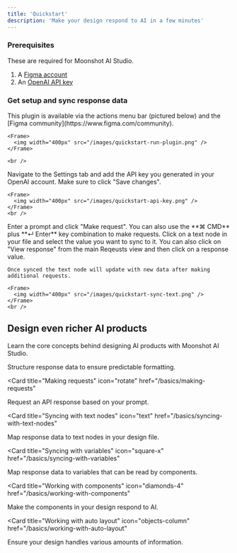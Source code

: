 ```yaml
---
title: 'Quickstart'
description: 'Make your design respond to AI in a few minutes'
---
```


### Prerequisites

These are required for Moonshot AI Studio.

1. A [Figma account](https://www.figma.com/)
2. An [OpenAI API key](https://platform.openai.com/api-keys)

### Get setup and sync response data

<Steps>
  <Step title="Open Moonshot AI Studio">
    This plugin is available via the actions menu bar (pictured below) and the [Figma community](https://www.figma.com/community).

    <Frame>
      <img width="400px" src="/images/quickstart-run-plugin.png" />
    </Frame>

    <br />
  </Step>
  <Step title="Add your OpenAI API key">
    Navigate to the Settings tab and add the API key you generated in your OpenAI account. Make sure to click "Save changes".

    <Frame>
      <img width="400px" src="/images/quickstart-api-key.png" />
    </Frame>
    <br />
  </Step>
  <Step title="Make a request">
    Enter a prompt and click "Make request". You can also use the **⌘ CMD** plus **↵ Enter** key combination to make requests.
  </Step>
  <Step title="Sync data to a text node">
    Click on a text node in your file and select the value you want to sync to it. You can also click on "View response" from the main Reqeusts view and then click on a response value.

    Once synced the text node will update with new data after making additional requests.

    <Frame>
      <img width="400px" src="/images/quickstart-sync-text.png" />
    </Frame>
    <br />
  </Step>
</Steps>

## Design even richer AI products

Learn the core concepts behind designing AI products with Moonshot AI Studio.

<CardGroup>

<Card title="Defining schemas" icon="code" href="/basics/defining-schemas">
  Structure response data to ensure predictable formatting.
</Card>

<Card
  title="Making requests"
  icon="rotate"
  href="/basics/making-requests"
>
  Request an API response based on your prompt.
</Card>

<Card
  title="Syncing with text nodes"
  icon="text"
  href="/basics/syncing-with-text-nodes"
>
  Map response data to text nodes in your design file.
</Card>

<Card
  title="Syncing with variables"
  icon="square-x"
  href="/basics/syncing-with-variables"
>
  Map response data to variables that can be read by components.
</Card>

<Card
  title="Working with components"
  icon="diamonds-4"
  href="/basics/working-with-components"
>
  Make the components in your design respond to AI.
</Card>

<Card
  title="Working with auto layout"
  icon="objects-column"
  href="/basics/working-with-auto-layout"
>
  Ensure your design handles various amounts of information.
</Card>

</CardGroup>
